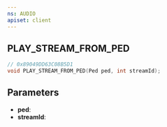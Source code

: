 ```yaml
---
ns: AUDIO
apiset: client
---
```

## PLAY_STREAM_FROM_PED

```c
// 0x89049DD63C08B5D1
void PLAY_STREAM_FROM_PED(Ped ped, int streamId);
```


## Parameters
* **ped**:
* **streamId**: